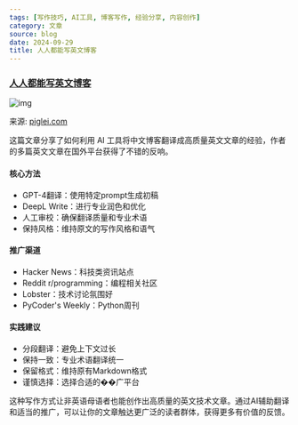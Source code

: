 ```yaml
---
tags: [写作技巧, AI工具, 博客写作, 经验分享, 内容创作]
category: 文章
source: blog
date: 2024-09-29
title: 人人都能写英文博客
---
```


### [人人都能写英文博客](https://www.piglei.com/articles/everyone-can-write-eng-blog/)

![img](https://img.mengpeng.tech/i/2024/12/05/67513ecd1b9d5.webp)

来源: [piglei.com](https://www.piglei.com/articles/everyone-can-write-eng-blog/)

这篇文章分享了如何利用 AI 工具将中文博客翻译成高质量英文文章的经验，作者的多篇英文文章在国外平台获得了不错的反响。

#### 核心方法
- GPT-4翻译：使用特定prompt生成初稿
- DeepL Write：进行专业润色和优化
- 人工审校：确保翻译质量和专业术语
- 保持风格：维持原文的写作风格和语气

#### 推广渠道
- Hacker News：科技类资讯站点
- Reddit r/programming：编程相关社区
- Lobster：技术讨论氛围好
- PyCoder's Weekly：Python周刊

#### 实践建议
- 分段翻译：避免上下文过长
- 保持一致：专业术语翻译统一
- 保留格式：维持原有Markdown格式
- 谨慎选择：选择合适的��广平台

这种写作方式让非英语母语者也能创作出高质量的英文技术文章。通过AI辅助翻译和适当的推广，可以让你的文章触达更广泛的读者群体，获得更多有价值的反馈。 